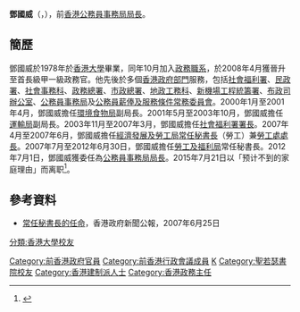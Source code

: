 {{BLPsources|date=2012年5月}}
{{Infobox_President
| name=鄧國威<br>Paul Tang Kwok-wai
| honorific-suffix = [[金紫荊星章|GBS]] [[太平紳士|JP]]
| image=
| imagesize= 200px
| caption=
| nationality={{CHN-HKG}}
| office={{HKSAR}}第4任[[公務員事務局|公務員事務局局長]]
| chief-executive= [[梁振英|梁振英]]
| term_start=2012年7月1日
| term_end=2015年7月21日
| predecessor=[[俞宗怡|俞宗怡]]
|1blankname=政務司司長
|1namedata=[[林鄭月娥|林鄭月娥]]
| successor=[[張雲正|張雲正]]
| birth_date= {{birth_date_and_age|1956|1|13}}
| birth_place= {{HKG-1910}}
| death_date=
| death_place=
| spouse= 
| party= 沒有政治聯繫
| religion= 
| signature = Signature_of_Paul_Tang_Kwok-wai.png
}}

'''鄧國威'''{{GBSHK}}{{JP}}（{{lang-en|Paul Tang Kwok-wai}}，{{bd|1956年|1月13日||}}），前[[香港|香港]][[公務員事務局局長|公務員事務局局長]]。

==簡歷==
鄧國威於1978年於[[香港大學|香港大學]]畢業，同年10月加入[[政務職系|政務職系]]，於2008年4月獲晉升至首長級甲一級政務官。他先後於多個[[香港政府部門|香港政府部門]]服務，包括[[社會福利署|社會福利署]]、[[民政署|民政署]]、[[社會事務科|社會事務科]]、[[政務總署|政務總署]]、[[市政總署|市政總署]]、[[地政工務科|地政工務科]]、[[新機場工程統籌署|新機場工程統籌署]]、[[布政司辦公室|布政司辦公室]]、[[公務員事務局|公務員事務局]]及[[公務員薪俸及服務條件常務委員會|公務員薪俸及服務條件常務委員會]]。2000年1月至2001年4月，鄧國威擔任[[環境食物局|環境食物局]]副局長。2001年5月至2003年10月，鄧國威擔任[[運輸局|運輸局]]副局長。2003年11月至2007年3月，鄧國威擔任[[社會福利署署長|社會福利署署長]]。2007年4月至2007年6月，鄧國威擔任[[經濟發展及勞工局|經濟發展及勞工局]][[常任秘書長|常任秘書長]]（勞工）兼[[勞工處處長|勞工處處長]]。2007年7月至2012年6月30日，鄧國威擔任[[勞工及福利局|勞工及福利局]]常任秘書長。2012年7月1日，鄧國威獲委任為[[公務員事務局局長|公務員事務局局長]]。2015年7月21日以「预计不到的家庭理由」而离职<ref name="Transcript">{{cite web |archivedate=2016-03-04 |deadurl=no |title=曾德成、邓国威突离职 |url=http://www.rfa.org/cantonese/news/hk-resign-07212015095214.html |accessdate=2015-07-30 |archive-url=https://web.archive.org/web/20160304193547/http://www.rfa.org/cantonese/news/hk-resign-07212015095214.html }}</ref>。

==參考資料==
{{reflist}}
*[https://web.archive.org/web/20100820014530/http://www.csb.gov.hk/tc_chi/info/910.html 常任秘書長的任命]，香港政府新聞公報，2007年6月25日

{{start box}}
{{s-gov}}
{{s-before|[[俞宗怡|俞宗怡]]}}
{{s-title|[[公務員事務局局長|公務員事務局局長]]| 2012年7月1日-2015年7月21日}}
{{s-after|[[張雲正|張雲正]]}}
{{s-before|重組[[經濟發展及勞工局|經濟發展及勞工局]]及<br/>[[衛生福利及食物局|衛生福利及食物局]]創立的新職位}}
{{s-title|[[勞工及福利局|香港勞工及福利局常任秘書長]]| 2007年7月1日-2012年6月30日}}
{{s-after|[[譚贛蘭|譚贛蘭]]}}
{{s-before|[[林鄭月娥|林鄭月娥]]}}
{{s-title|[[社會福利署署長|社會福利署署長]]| 2003年11月-2007年6月}}
{{s-after|[[余志穩|余志穩]]}}
{{end box}}


[[Category:前香港政府官員|Category:前香港政府官員]]
[[Category:前香港行政會議成員|Category:前香港行政會議成員]]
[[Category:鄧姓|K]]
[[Category:聖若瑟書院校友|Category:聖若瑟書院校友]]
[[分類:香港大學校友|分類:香港大學校友]]
[[Category:香港建制派人士|Category:香港建制派人士]]
[[Category:香港政務主任|Category:香港政務主任]]